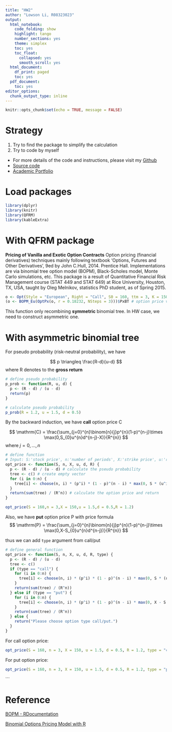```yaml
---
title: "HW2"
author: "Lowson Li, R08323023"
output:
  html_notebook:
    code_folding: show
    highlight: tango
    number_sections: yes
    theme: simplex
    toc: yes
    toc_float:
      collapsed: yes
      smooth_scroll: yes
  html_document:
    df_print: paged
    toc: yes
  pdf_document:
    toc: yes
editor_options:
  chunk_output_type: inline
---
```


```r
knitr::opts_chunk$set(echo = TRUE, message = FALSE)
```
# Strategy
1. Try to find the package to simplify the calculation
2. Try to code by myself

* For more details of the code and instructions, please visit my [Github](https://github.com/isthatlowsonli/Financial_Engineering)
 + [Source code](https://github.com/isthatlowsonli/Financial_Engineering/blob/master/Script/HW3.Rmd)
 + [Academic Portfolio](https://isthatlowsonli.github.io//Financial_Engineering/Script/practice.nb.html)

# Load packages
```r
library(dplyr)
library(knitr)
library(QFRM)
library(kableExtra)
```

# With QFRM package
**Pricing of Vanilla and Exotic Option Contracts**
Option pricing (financial derivatives) techniques mainly following textbook 'Options, Futures and Other Derivatives', 9ed by John C.Hull, 2014. Prentice Hall. Implementations are via binomial tree option model (BOPM), Black-Scholes model, Monte Carlo simulations, etc. This package is a result of Quantitative Financial Risk Management course (STAT 449 and STAT 649) at Rice University, Houston, TX, USA, taught by Oleg Melnikov, statistics PhD student, as of Spring 2015.

```r
o <- Opt(Style = "European", Right = "Call", S0 = 160, ttm = 3, K = 150) # An OptPx object
(o <- BOPM_Eu(OptPx(o, r = 0.18232, NSteps = 3)))$PxBT # option price value
```
This function only recombining **symmetric** binomial tree.
In HW case, we need to construct asymmetric one. 

# With asymmetric binomial tree

For pseudo probability (risk-neutral probability), we have

$$
p \triangleq \frac{R-d}{u-d}
$$
where R denotes to the **gross return**

```r
# define pseudo probability
p_prob <- function(R, u, d) {
  p <- (R - d) / (u - d)
  return(p)
}
```

```r
# calculate pseudo probability
p_prob(R = 1.2, u = 1.5, d = 0.5)
```

By the backward induction, we have **call** option price $\mathrm{C}$

$$
\mathrm{C} = \frac{\sum_{j=0}^{n}\binom{n}{j}p^{n}(1-p)^{n-j}\times \max(0,S_{0}u^{n}d^{n-j}-X)}{R^{n}}
$$
where $j = 0,...,n$

```r
# define function
# Input: S:'stock price', n:'number of periods', X:'strike price', u:'retrun when price goes up, a multiplier', d:'retrun when price goes down, a multiplier', R:'gross return'
opt_price <- function(S, n, X, u, d, R) {
  p <- (R - d) / (u - d) # calculate the pseudo probability
  tree <- c() # create empty vector
  for (i in 0:n) {
    tree[i] <- choose(n, i) * (p^i) * (1 - p)^(n - i) * max(0, S * (u^i) * d^(n - i) - X) # store payoff in the vector
  }
  return(sum(tree) / (R^n)) # calculate the option price and return
}
```

```r
opt_price(S = 160,n = 3,X = 150,u = 1.5,d = 0.5,R = 1.2)
```

Also, we have **put** option price $\mathrm{P}$ with price formula 
$$
\mathrm{P} = \frac{\sum_{j=0}^{n}\binom{n}{j}p^{n}(1-p)^{n-j}\times \max(0,X-S_{0}u^{n}d^{n-j})}{R^{n}}
$$

thus we can add `type` argument from call/put

```r
# define general function
opt_price <- function(S, n, X, u, d, R, type) {
  p <- (R - d) / (u - d)
  tree <- c()
  if (type == "call") {
    for (i in 0:n) {
      tree[i] <- choose(n, i) * (p^i) * (1 - p)^(n - i) * max(0, S * (u^i) * d^(n - i) - X)
    }
    return(sum(tree) / (R^n))
  } else if (type == "put") {
    for (i in 0:n) {
      tree[i] <- choose(n, i) * (p^i) * (1 - p)^(n - i) * max(0, X - S * (u^i) * d^(n - i))
    }
    return(sum(tree) / (R^n))
  } else {
    return("Please choose option type call/put.")
  }
}
```

For call option price:
```r
opt_price(S = 160, n = 3, X = 150, u = 1.5, d = 0.5, R = 1.2, type = "call")
```

For put option price:

```r
opt_price(S = 160, n = 3, X = 150, u = 1.5, d = 0.5, R = 1.2, type = "put")
```
```


# Reference
[BOPM - RDocumentation](https://www.rdocumentation.org/packages/QFRM/versions/1.0.1/topics/BOPM)

[Binomial Options Pricing Model with R](https://github.com/uigc/bopm)
